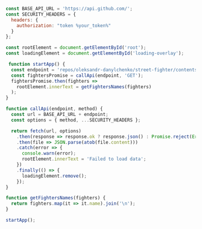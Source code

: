 ```js
const BASE_API_URL = 'https://api.github.com/';
const SECURITY_HEADERS = {
  headers: {
    authorization: "token %your_token%"
  }
};

const rootElement = document.getElementById('root');
const loadingElement = document.getElementById('loading-overlay');

 function startApp() {
  const endpoint = 'repos/oleksandr-danylchenko/street-fighter/contents/resources/api/fighters.json';
  const fightersPromise = callApi(endpoint, 'GET');
  fightersPromise.then(fighters =>
    rootElement.innerText = getFightersNames(fighters)
  );
}

function callApi(endpoint, method) {
  const url = BASE_API_URL + endpoint;
  const options = { method, ...SECURITY_HEADERS };

  return fetch(url, options)
    .then(response => response.ok ? response.json() : Promise.reject(Error('Failed to load')))
    .then(file => JSON.parse(atob(file.content)))
    .catch(error => {
      console.warn(error);
      rootElement.innerText = 'Failed to load data';
    })
    .finally(() => {
      loadingElement.remove();
    });
}

function getFightersNames(fighters) {
  return fighters.map(it => it.name).join('\n');
}

startApp();
```
